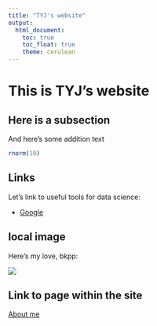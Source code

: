 ```yaml
---
title: "TYJ's website"
output:
  html_document:
    toc: true
    toc_float: true
    theme: cerulean
---
```

# This is TYJ's website


## Here is a subsection

And here's some addition text

```r
rnorm(10)
```

## Links

Let's link to useful tools for data science:

* [Google](https://www.google.com/)

## local image

Here's my love, bkpp:

![](bkpp/3.jpg)

## Link to page within the site

[About me](about.html)